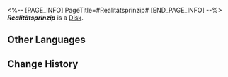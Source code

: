 <%-- [PAGE_INFO]
PageTitle=#Realitätsprinzip#
[END_PAGE_INFO] --%>
{{Item Infobox
|title       = ''Realitätsprinzip''
|id          = 210310
|image       = Item ''Realitätsprinzip''.png
|type        = Disk
|invCategory = Valuables
|rarity      = 3
|effect      = A record that can be played on the Express' phonograph. It might be a chance acquisition or a gift from someone else. All sorts of memories surge up when the music plays &mdash; the smiles, encounters, touches, and the excitement of battle. Maybe that is why people still collect records even as society rapidly advances.<br />The current record contains the track "Realitätsprinzip."
|description = <br />''Bid farewell to all rules. Once you fall asleep, you no longer need them.''
}}
'''''Realitätsprinzip''''' is a [[Disk]].

==Other Languages==
{{Other Languages
|en   = ''Realitätsprinzip''
|zhs  = 《现实原则》
|zht  = 《現實原則》
|ja   = 『現実原則』
|ko   = ≪현실원칙≫
|es   = Principio de realidad
|fr   = ''Realitätsprinzip''
|ru   = Realitätsprinzip
|th   = "Realitätsprinzip"
|vi   = Nguyên Tắc Hiện Thực
|de   = „Realitätsprinzip“
|id   = "Realitätsprinzip"
|pt   = "Realitätsprinzip"
}}

==Change History==
{{Change History|2.0}}